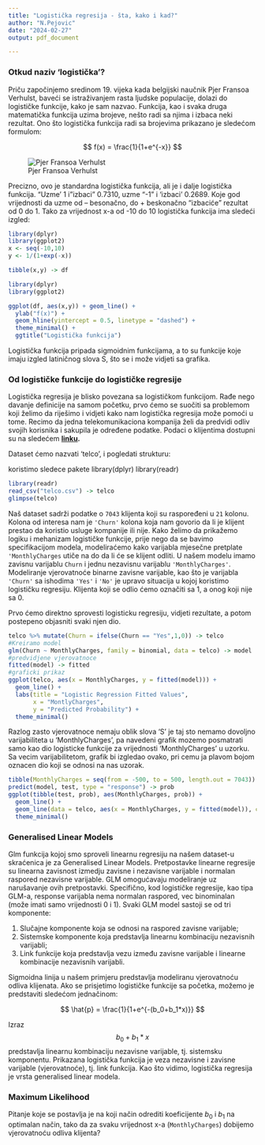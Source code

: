 ---
title: "Logistička regresija - šta, kako i kad?"
author: "N.Pejovic"
date: "2024-02-27"
output: pdf_document

---


### Otkud naziv 'logistička'?

Priču započinjemo sredinom 19. vijeka kada belgijski naučnik Pjer Fransoa Verhulst, baveći se istraživanjem rasta ljudske populacije, dolazi do logističke funkcije, kako je sam nazvao. Funkcija, kao i svaka druga matematička funkcija uzima brojeve, nešto radi sa njima i izbaca neki rezultat. Ono što logistička funkcija radi sa brojevima prikazano je sledećom formulom:

$$
f(x) = \frac{1}{1+e^{-x}}
$$

![Pjer Fransoa Verhulst](C:/Users/Nikola/Desktop/pFv.jpg)

Precizno, ovo je standardna logistička funkcija, ali je i dalje logistička funkcija. "Uzme' 1 i "izbaci" 0.7310, uzme "-1" i 'izbaci' 0.2689. Koje god vrijednosti da uzme od – besonačno, do + beskonačno "izbaciće" rezultat od 0 do 1. Tako za vrijednost x-a od -10 do 10 logistička funkcija ima sledeći izgled:

```{r logisticka_funkcija, echo = FALSE, message = FALSE}
library(dplyr)
library(ggplot2)
x <- seq(-10,10)
y <- 1/(1+exp(-x))

tibble(x,y) -> df

library(dplyr)
library(ggplot2)

ggplot(df, aes(x,y)) + geom_line() +
  ylab("f(x)") +
  geom_hline(yintercept = 0.5, linetype = "dashed") +
  theme_minimal() +
  ggtitle("Logistička funkcija")
```
Logistička funkcija pripada sigmoidnim funkcijama, a to su funkcije koje imaju izgled latiničnog slova S, što se i može vidjeti sa grafika. 

### Od logističke funkcije do logističke regresije

Logistička regresija je blisko povezana sa logističkom funkcijom. Rađe nego davanje definicije na samom početku, prvo ćemo se suočiti sa problemom koji želimo da riješimo i vidjeti kako nam logistička regresija može pomoći u tome. Recimo da jedna telekomunikaciona kompanija želi da predvidi odliv svojih korisnika i sakupila je određene podatke. Podaci o klijentima dostupni su na sledećem __[linku](https://www.kaggle.com/datasets/blastchar/telco-customer-churn).__

Dataset ćemo nazvati 'telco', i pogledati strukturu:

koristimo sledece pakete
library(dplyr)
library(readr)

```{r telco, message = FALSE}
library(readr)
read_csv("telco.csv") -> telco
glimpse(telco)
```

Naš dataset sadrži podatke o ```7043``` klijenta koji su raspoređeni u `21` kolonu. Kolona od interesa nam je `'Churn'` kolona koja nam govorio da li je klijent prestao da koristio usluge kompanije ili nije. Kako želimo da prikažemo logiku i mehanizam logističke funkcije, prije nego da se bavimo specifikacijom modela, modeliraćemo kako varijabla mjesečne pretplate `'MonthlyCharges` utiče na do da li će se klijent odliti. U našem modelu imamo zavisnu varijablu `Churn` i jednu nezavisnu varijablu `'MonthlyCharges'`. Modeliranje vjerovatnoće binarne zavisne varijable, kao što je varijabla `'Churn'` sa ishodima `'Yes'` i `'No'` je upravo situacija u kojoj koristimo logističku regresiju. Klijenta koji se odlio ćemo označiti sa 1, a onog koji nije sa 0.

Prvo ćemo direktno sprovesti logisticku regresiju, vidjeti rezultate, a potom postepeno objasniti svaki njen dio.

```{r logistic_regression, message = FALSE}
telco %>% mutate(Churn = ifelse(Churn == "Yes",1,0)) -> telco
#Kreiramo model
glm(Churn ~ MonthlyCharges, family = binomial, data = telco) -> model
#predvidjene vjerovatnoce
fitted(model) -> fitted
#graficki prikaz
ggplot(telco, aes(x = MonthlyCharges, y = fitted(model))) +
  geom_line() +
  labs(title = "Logistic Regression Fitted Values",
       x = "MontlyCharges",
       y = "Predicted Probability") +
  theme_minimal()
```

Razlog zasto vjerovatnoce nemaju oblik slova 'S' je taj sto nemamo dovoljno varijabiliteta u 'MonthlyCharges', pa navedeni grafik mozemo posmatrati samo kao dio logisticke funkcije za vrijednosti 'MonthlyCharges' u uzorku. Sa vecim varijabilitetom, grafik bi izgledao ovako, pri cemu ja plavom bojom oznacen dio koji se odnosi na nas uzorak. 

```{r regression_full, message = FALSE, warning = FALSE}
tibble(MonthlyCharges = seq(from = -500, to = 500, length.out = 7043)) -> test
predict(model, test, type = "response") -> prob
ggplot(tibble(test, prob), aes(MonthlyCharges, prob)) + 
  geom_line() +
  geom_line(data = telco, aes(x = MonthlyCharges, y = fitted(model)), color = "blue", size = 2) +
  theme_minimal()
```


### Generalised Linear Models

Glm funkcija kojoj smo sproveli linearnu regresiju na našem dataset-u skraćenica je za Generalised Linear Models. Pretpostavke linearne regresije su linearna zavisnost izmedju zavisne i nezavisne varijable i normalan raspored nezavisne varijable. GLM omogućavaju modeliranje uz narušavanje ovih pretpostavki. Specifično, kod logističke regresije, kao tipa GLM-a, response varijabla nema normalan raspored, vec binominalan (može imati samo vrijednosti 0 i 1). Svaki GLM model sastoji se od tri komponente:

1.  Slučajne komponente koja se odnosi na raspored zavisne varijable;
2.  Sistemske komponente koja predstavlja linearnu kombinaciju nezavisnih varijabli;
3.  Link funkcije koja predstavlja vezu između zavisne varijable i linearne kombinacije nezavisnih varijabli.

Sigmoidna linija u našem primjeru predstavlja modeliranu vjerovatnoću odliva klijenata. Ako se prisjetimo logističke funkcije sa početka, možemo je predstaviti sledećom jednačinom:

$$
\hat{p} = \frac{1}{1+e^{-(b_0+b_1*x)}}
$$

Izraz $$b_0+b_1*x$$ predstavlja linearnu kombinaciju nezavisne varijable, tj. sistemsku komponentu. Prikazana logistička funkcija je veza nezavisne i zavisne varijable (vjerovatnoće), tj. link funkcija. Kao što vidimo, logistička regresija je vrsta generalised linear modela. 


### Maximum Likelihood

Pitanje koje se postavlja je na koji način odrediti koeficijente $b_0$ i $b_1$ na optimalan način, tako da za svaku vrijednost x-a (`MonthlyCharges`) dobijemo vjerovatnoću odliva klijenta?





